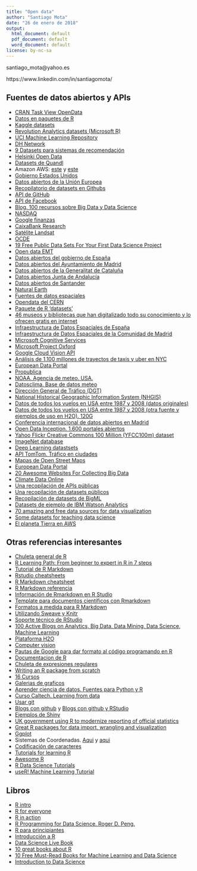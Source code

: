 ```yaml
---
title: "Open data"
author: "Santiago Mota"
date: "26 de enero de 2018"
output:
  html_document: default
  pdf_document: default
  word_document: default
license: by-nc-sa
---
```


santiago_mota@yahoo.es

https://www.linkedin.com/in/santiagomota/

## Fuentes de datos abiertos y APIs

* [CRAN Task View OpenData](https://github.com/ropensci/opendata)
* [Datos en paquetes de R](http://stat.ethz.ch/R-manual/R-patched/library/datasets/html/00Index.html)
* [Kaggle datasets](https://www.kaggle.com/datasets)
* [Revolution Analytics datasets (Microsoft R)](https://mran.revolutionanalytics.com/documents/data/)
* [UCI Machine Learning Repository](http://archive.ics.uci.edu/ml/)
* [DH Network](http://opendhn.dhnetwork.opendata.arcgis.com/)
* [9 Datasets para sistemas de recomendación](http://www.lab41.org/nine-datasets-for-investigating-recommender-systems/?utm_campaign=Data%2BElixir&utm_medium=email&utm_source=Data_Elixir_71)
* [Helsinki Open Data](http://www.hri.fi/en/)
* [Datasets de Quandl](https://www.quandl.com/search?query=)
* Amazon AWS: [este](http://aws.amazon.com/es/datasets/) y [este](https://aws.amazon.com/es/public-data-sets/)
* [Gobierno Estados Unidos](http://www.data.gov/)
* [Datos abiertos de la Unión Europea](http://open-data.europa.eu/es/data/)
* [Recopilatorio de datasets en Githubs](http://www.datasciencecentral.com/profiles/blogs/great-github-list-of-public-data-sets)
* [API de GitHub](https://developer.github.com/v3/)
* [API de Facebook](https://developers.facebook.com/docs/graph-api)
* [Blog. 100 recursos sobre Big Data y Data Science](http://todobi.blogspot.com.es/2015/02/mas-de-100-recursos-sobre-big-data-y.html)
* [NASDAQ](https://indexes.nasdaqomx.com/Index/History/NQASPA8600AUD)
* [Google finanzas](http://www.google.com/finance/)
* [CaixaBank Research](http://www.caixabankresearch.com/es/home)
* [Satélite Landsat](https://aws.amazon.com/public-data-sets/landsat/)
* [OCDE](https://data.oecd.org/)
* [19 Free Public Data Sets For Your First Data Science Project](https://www.mysliderule.com/blog/free-public-data-sets-data-science-project/?__s=atijywgwsusv7a2xfbee)
* [Open data EMT](http://opendata.emtmadrid.es/)
* [Datos abiertos del gobierno de España](http://datos.gob.es/)
* [Datos abiertos del Ayuntamiento de Madrid](http://datos.madrid.es/)
* [Datos abiertos de la Generalitat de Cataluña](http://dadesobertes.gencat.cat/es/)
* [Datos abiertos Junta de Andalucía](http://www.juntadeandalucia.es/datosabiertos/portal.html)
* [Datos abiertos de Santander](http://datos.santander.es/)
* [Natural Earth](http://www.naturalearthdata.com/)
* [Fuentes de datos espaciales](http://www.diva-gis.org/Data)
* [Opendata del CERN](http://opendata.cern.ch/)
* [Paquete de R 'datasets'](http://stat.ethz.ch/R-manual/R-patched/library/datasets/html/00Index.html)
* [46 museos y bibliotecas que han digitalizado todo su conocimiento y lo ofrecen gratis en internet](http://www.xataka.com/otros/46-museos-y-bibliotecas-que-han-digitalizado-todo-su-conocimiento-humano)
* [Infraestructura de Datos Espaciales de España](http://idee.es/web/guest/centros-de-descarga?p_p_id=NewCentrosDescarga_WAR_NewCentrosDescargaportlet&p_p_lifecycle=1&p_p_state=normal&p_p_mode=view&p_p_col_id=column-1&p_p_col_count=1&_NewCentrosDescarga_WAR_NewCentrosDescargaportlet_tipoAmbito=LOCAL)
* [Infraestructura de Datos Espaciales de la Comunidad de Madrid](http://www.madrid.org/cartografia/idem/html/web/index.htm)
* [Microsoft Cognitive Services](https://www.microsoft.com/cognitive-services/)
* [Microsoft Project Oxford](https://www.projectoxford.ai/)
* [Google Cloud Vision API](https://cloud.google.com/vision/)
* [Análisis de 1.100 millones de trayectos de taxis y uber en NYC](https://github.com/toddwschneider/nyc-taxi-data)
* [European Data Portal](http://www.europeandataportal.eu/)
* [Propublica](https://www.propublica.org/data/)
* [NOAA. Agencia de meteo. USA.](http://www.nesdis.noaa.gov/index.html)
* [Datosclima. Base de datos meteo](http://datosclima.es/Aemet2013/DescargaDatos.html)
* [Dirección General de Tráfico (DGT)](https://sedeapl.dgt.gob.es/WEB_IEST_CONSULTA/inicio.faces)
* [National Historical Geographic Information System (NHGIS)](https://www.nhgis.org/)
* [Datos de todos los vuelos en USA entre 1987 y 2008 (datos originales)](http://stat-computing.org/dataexpo/2009/the-data.html)
* [Datos de todos los vuelos en USA entre 1987 y 2008 (otra fuente y ejemplos de uso en H2O). 120G](https://github.com/h2oai/h2o-2/wiki/Hacking-Airline-DataSet-with-H2O)
* [Conferencia internacional de datos abiertos en Madrid](http://opendatacon.org/)
* [Open Data Inception. 1.600 portales abiertos](http://wwwhatsnew.com/2016/03/19/open-data-inception-recopilacion-de-1600-portales-de-datos-abiertos/?utm_content=buffer4e4d4&utm_medium=social&utm_source=linkedin.com&utm_campaign=buffer)
* [Yahoo Flickr Creative Commons 100 Million (YFCC100m) dataset](http://yfcc100m.appspot.com/)
* [ImageNet database](http://www.image-net.org/)
* [Deep Learning datastsets](http://deeplearning.net/datasets/)
* [API TomTom. Tráfico en ciudades](http://developer.tomtom.com/products/onlinenavigation/onlinetraffic/onlinetrafficflow)
* [Mapas de Open Street Maps](http://download.geofabrik.de/)
* [European Data Portal](https://www.europeandataportal.eu/)
* [20 Awesome Websites For Collecting Big Data](https://datafloq.com/read/20-awesome-websites-for-collecting-big-data/2737?utm_source=Datafloq%20newsletter&utm_campaign=979b1fada5-EMAIL_CAMPAIGN_2017_03_13&utm_medium=email&utm_term=0_655692fdfd-979b1fada5-90449429)
* [Climate Data Online](https://www.ncdc.noaa.gov/cdo-web/)
* [Una recopilación de APIs públicas](https://github.com/toddmotto/public-apis)
* [Una recopilación de datasets públicos](https://github.com/caesar0301/awesome-public-datasets)
* [Recopilación de datasets de BigML](https://blog.bigml.com/list-of-public-data-sources-fit-for-machine-learning/)
* [Datasets de ejemplo de IBM Watson Analytics](https://www.ibm.com/communities/analytics/watson-analytics-blog/guide-to-sample-datasets/)
* [70 amazing and free data sources for data visualization](http://bigdata-madesimple.com/70-amazing-and-free-data-sources-for-data-visualization/?lipi=urn%3Ali%3Apage%3Ad_flagship3_feed%3BAJsccljrTlK%2BpMAMcPD6Yw%3D%3D)
* [Some datasets for teaching data science](https://simplystatistics.org/2018/01/22/the-dslabs-package-provides-datasets-for-teaching-data-science/?lipi=urn%3Ali%3Apage%3Ad_flagship3_feed%3BaLl4moGVT%2BS65o19ly%2F%2FaQ%3D%3D)
* [El planeta Tierra en AWS](https://aws.amazon.com/es/earth/)


## Otras referencias interesantes

* [Chuleta general de R](https://cran.r-project.org/doc/contrib/Baggott-refcard-v2.pdf)
* [R Learning Path: From beginner to expert in R in 7 steps](http://www.kdnuggets.com/2016/03/datacamp-r-learning-path-7-steps.html)
* [Tutorial de R Markdown](http://www.sfs.uni-tuebingen.de/~jvanrij/Tutorial/tutorialMarkdown.html)
* [Rstudio cheatsheets](https://www.rstudio.com/resources/cheatsheets/?utm_content=buffer1b56a&utm_medium=social&utm_source=twitter.com&utm_campaign=buffer)
* [R Markdown cheatsheet](https://www.rstudio.com/wp-content/uploads/2015/02/rmarkdown-cheatsheet.pdf)
* [R Markdown referencia](https://www.rstudio.com/wp-content/uploads/2015/03/rmarkdown-reference.pdf)
* [Información de Rmarkdown en R Studio](http://rmarkdown.rstudio.com/)
* [Template para documentos científicos con Rmarkdown](http://www.petrkeil.com/?p=2401)
* [Formatos a medida para R Markdown](http://www.r-bloggers.com/r-markdown-custom-formats/)
* [Utilizando Sweave y Knitr](https://support.rstudio.com/hc/en-us/articles/200552056-Using-Sweave-and-knitr)
* [Soporte técnico de RStudio](https://support.rstudio.com/hc/en-us)
* [100 Active Blogs on Analytics, Big Data, Data Mining, Data Science, Machine Learning](http://www.kdnuggets.com/2016/03/100-active-blogs-analytics-big-data-science-machine-learning.html#.VvqjkSV5Tio.linkedin)
* [Plataforma H2O](https://github.com/h2oai)
* [Computer vision](https://github.com/kjw0612/awesome-deep-vision)
* [Pautas de Google para dar formato al código programando en R](https://google.github.io/styleguide/Rguide.xml)
* [Documentacion de R](https://www.rdocumentation.org/)
* [Chuleta de expresiones regulares](https://www.rstudio.com/wp-content/uploads/2016/09/RegExCheatsheet.pdf)
* [Writing an R package from scratch](https://hilaryparker.com/2014/04/29/writing-an-r-package-from-scratch/)
* [16 Cursos](https://www.analyticsvidhya.com/blog/2016/10/16-new-must-watch-tutorials-courses-on-machine-learning/?utm_source=feedburner&utm_medium=email&utm_campaign=Feed%3A+AnalyticsVidhya+%28Analytics+Vidhya%29)
* [Galerias de graficos](http://www.r-graph-gallery.com/)
* [Aprender ciencia de datos. Fuentes para Python y R](https://www.datacamp.com/community/tutorials/learn-data-science-resources-for-python-r)
* [Curso Caltech. Learning from data](https://work.caltech.edu/telecourse.html)
* [Usar git](https://try.github.io/levels/1/challenges/1)
* [Blogs con github](http://jmcglone.com/guides/github-pages/) y  [Blogs con github y RStudio](http://andysouth.github.io/blog-setup/)
* [Ejemplos de Shiny](http://zevross.com/blog/2016/04/19/r-powered-web-applications-with-shiny-a-tutorial-and-cheat-sheet-with-40-example-apps/)
* [UK government using R to modernize reporting of official statistics](https://www.r-bloggers.com/uk-government-using-r-to-modernize-reporting-of-official-statistics/)
* [Great R packages for data import, wrangling and visualization](http://www.computerworld.com/article/2921176/business-intelligence/great-r-packages-for-data-import-wrangling-visualization.html?idg_eid=96342b7ab1a902d39d1237b81a92554b&email_SHA1_lc=&cid=cw_nlt_computerworld_enterprise_apps_2017-06-23&utm_source=Sailthru&utm_medium=email&utm_campaign=Computerworld%20Enterprise%20Apps%202017-06-23&utm_term=computerworld_enterprise_apps)
* [Ggplot](http://socviz.co/)
* Sistemas de Coordenadas. [Aqui](http://rspatial.org/spatial/rst/6-crs.html) y [aqui](https://www.nceas.ucsb.edu/~frazier/RSpatialGuides/OverviewCoordinateReferenceSystems.pdf)
* [Codificación de caracteres](https://www.joelonsoftware.com/2003/10/08/the-absolute-minimum-every-software-developer-absolutely-positively-must-know-about-unicode-and-character-sets-no-excuses/)
* [Tutorials for learning R](https://www.r-bloggers.com/how-to-learn-r-2/)
* [Awesome R](https://github.com/qinwf/awesome-R)
* [R Data Science Tutorials](https://github.com/ujjwalkarn/DataScienceR)
* [useR! Machine Learning Tutorial](https://github.com/ledell/useR-machine-learning-tutorial)


## Libros

* [R intro](https://cran.r-project.org/doc/manuals/R-intro.pdf)
* [R for everyone](https://www.jaredlander.com/r-for-everyone/)
* [R in action](https://www.manning.com/books/r-in-action-second-edition)
* [R Programming for Data Science. Roger D. Peng.](https://leanpub.com/rprogramming)
* [R para principiantes](https://cran.r-project.org/doc/contrib/rdebuts_es.pdf)
* [Introducción a R](https://cran.r-project.org/doc/contrib/R-intro-1.1.0-espanol.1.pdf)
* [Data Science Live Book](https://livebook.datascienceheroes.com/)
* [10 great books about R](https://www.datasciencecentral.com/profiles/blogs/10-great-books-about-r-1)
* [10 Free Must-Read Books for Machine Learning and Data Science](https://www.kdnuggets.com/2017/04/10-free-must-read-books-machine-learning-data-science.html?utm_content=bufferc386f&utm_medium=social&utm_source=twitter.com&utm_campaign=buffer)
* [Introduction to Data Science](https://rafalab.github.io/dsbook/)

